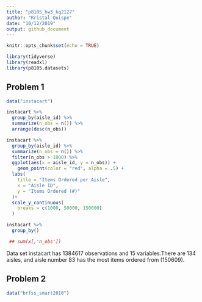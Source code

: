 ```yaml
---
title: "p8105_hw3_kq2127"
author: "Kristal Quispe"
date: "10/12/2019"
output: github_document
---
```


```r
knitr::opts_chunk$set(echo = TRUE)

library(tidyverse)
library(readxl)
library(p8105.datasets)
```

## Problem 1

```r
data("instacart")

instacart %>% 
  group_by(aisle_id) %>% 
  summarize(n_obs = n()) %>% 
  arrange(desc(n_obs))

instacart %>%
  group_by(aisle_id) %>%
  summarize(n_obs = n()) %>% 
  filter(n_obs > 1000) %>% 
  ggplot(aes(x = aisle_id, y = n_obs)) + 
    geom_point(color = "red", alpha = .5) +
  labs(
    title = "Items Ordered per Aisle",
    x = "Aisle ID",
    y = "Items Ordered (#)"
  )+
  scale_y_continuous(
    breaks = c(1000, 50000, 150000)
  )

instacart %>% 
  group_by()

 ## sum(x[,'n_obs'])

```

Data set instacart has 1384617 observations and 15 variables.There are 134 aisles, and aisle number 83 has the most items ordered from (150609).


## Problem 2
```r
data("brfss_smart2010")
```


